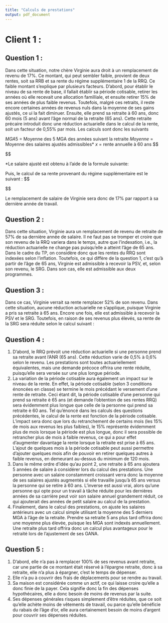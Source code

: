 ```yaml
---
title: "Calculs de prestations"
output: pdf_document
---
```

\begin{center}
Équipe no 04

Charles-Antoine Fecteau  

(111264468)

Mathieu Giguère  

(111255906)

Tristan Métivier-Dionne  

(111264240)

Thomas Paré-Bourque  

(111260133)

\vspace{80pt}

Analyse et traitement collectif du risque

ACT-1005

\vspace{80pt}

Calculs de prestations 

(Travail pratique)

\vspace{80pt}

École d'actuariat 

Université Laval

Hiver 2020

\end{center}




\newpage
# Client 1 : 
## Question 1 : 
Dans cette situation, notre chère Virginie aura droit à un remplacement de revenu de 17%. Ce montant, qui peut sembler faible, provient de deux rentes, soit sa RRB et sa rente du régime supplémentaire 1 de la RRQ.  Ce faible montant s'explique par plusieurs facteurs. D'abord, pour établir le niveau de sa rente de base, il fallait établir sa période cotisable, retirer les années où elle recevait une allocation familliale, et ensuite retirer 15% de ses années de plus faible revenus. Toutefois, malgré ces retraits, il reste encore certaines années de revenus nuls dans la moyenne de ses gains ajustés, ce ui la fait diminuer. Ensuite, elle prend sa retraite à 60 ans, donc 60 mois (5 ans) avant l'âge normal de la retraite (65 ans). Cette retraite précaire introduit donc une réduction actuarielle dans le calcul de la rente, soit un facteur de 0,55% par mois. Les calculs sont donc les suivants 
  
$MGA5$ = Moyenne des 5 MGA des années suivant la retraite 
$Moyenne$ = Moyenne des salaires ajustés admissibles*
$x$ = rente annuelle à 60 ans
$$

$$

*Le salaire ajusté est obtenu à l'aide de la formule suivante:

Puis, le calcul de sa rente provenant du régime supplémentaire est le suivant : 
$$

$$
 
Le remplacement de salaire de Virginie sera donc de 17% par rapport à sa dernière année de travail.

\vspace {40pt}

## Question 2 : 
Dans cette situation, Virginie aura un remplacement de revenu de retraite de 57% de sa dernière année de salaire. Il ne faut pas se tromper et croire que son revenu de la RRQ variera dans le temps, autre que l’indexation, i.e., la réduction actuarielle ne change pas puisqu’elle a atteint l’âge de 65 ans. Dans le cadre du TP, on considère donc que les rentes du RRQ sont indexées selon l’inflation. Toutefois, ce qui diffère de la question 1, c’est qu’à partir de l’âge de 65 ans, Virginie est admissible à recevoir la PSV, et, selon son revenu, le SRG. Dans son cas, elle est admissible aux deux programmes. 

\vspace {40pt}

## Question 3 : 
Dans ce cas, Virginie verrait sa rente remplacer 52% de son revenu. Dans cette situation, aucune réduction actuarielle ne s’applique, puisque Virginie a pris sa retraite à 65 ans. Encore une fois, elle est admissible à recevoir la PSV et le SRG. Toutefois, en raison de ses revenus plus élevés, sa rente de la SRG sera réduite selon le calcul suivant :

\vspace {40pt} 

## Question 4 : 
1. D’abord, le RRQ prévoit une réduction actuarielle si une personne prend sa retraite avant l’ANR (65 ans). Cette réduction varie de 0,5% à 0,6% selon le revenu. Les prestations sont toutes actuariellement équivalentes, mais une demande précoce offrira une rente réduite, puisqu’elle sera versée sur une plus longue période.  
2. La variation de la période cotisable aura également un impact sur le niveau de la rente. En effet, la période cotisable (selon 3 conditions énoncées en classe) se termine le mois précédant le versement d’une rente de retraite. Ceci étant dit, la période cotisable d’une personne qui prend sa retraite è 65 ans (et demande l’obtention de ses rentes RRQ) sera évidemment plus longue que celle de la personne qui prend sa retraite è 60 ans. Tel qu’énoncé dans les calculs des questions précédentes, le calcul de la rente est fonction de la période cotisable. L’impact sera donc que lors du retranchement de certains mois (les 15% de mois aux revenus les plus faibles), le 15% représente évidemment plus de mois lorsque la période est plus longue, donc il sera possible de retrancher plus de mois à faible revenus, ce qui a pour effet d’augmenter davantage la rente lorsque la retraite est prise à 65 ans. L’ajout de quelques mois à la période cotisable peut aussi permettre d’ajouter quelques mois afin de pouvoir en retirer quelques autres à faible revenus, en demeurant au-dessus du minimum de 120 mois.   
3. Dans le même ordre d’idée qu’au point 2, une retraite à 65 ans ajoutera 5 années de salaire à considérer lors du calcul des prestations. Une personne avec un salaire constamment croissant verra donc la moyenne de ses salaires ajustés augmentés si elle travaille jusqu’à 65 ans versus la personne qui se retire à 60 ans. L’inverse est aussi vrai, alors qu’une personne qui opte pour un travail à tâche réduite pour les dernières années de sa carrière peut voir son salaire annuel grandement réduit, ce qui ajouterait des années de petit salaire au calcul de la prestation.  
4. Finalement, dans le calcul des prestations, on ajuste les salaires antérieurs avec un calcul simple utilisant la moyenne des 5 derniers MGA à l’âge de la retraite. Prendre sa retraite 5 ans plus tard offrira donc une moyenne plus élevée, puisque les MGA sont indexés annuellement. Une retraite plus tard offrira donc un calcul plus avantageux pour le retraité lors de l’ajustement de ses GANA. 

\vspace {40pt}

## Question 5 :
1. D’abord, elle n’a pas à remplacer 100% de ses revenus avant retraite, car une partie de ce montant était réservé à l’épargne retraite, donc à sa retraite, elle n’a plus à épargner, c’est le temps de dépenser.  
2. Elle n’a pu à couvrir des frais de déplacements pour se rendre au travail.  
3. Sa maison est considérée comme un actif, ce qui laisse croire qu’elle a donc finie de la payer. Cela signifie donc la fin des dépenses hypothécaires, elle a donc besoin de moins de revenus par la suite.  
4. Ses dépenses générales risques simplement d’être réduites, que ce soit qu’elle achète moins de vêtements de travail, ou parce qu’elle bénéficie du rabais de l’âge d’or, elle aura certainement besoin de moins d’argent pour couvrir ses dépenses réduites. 
